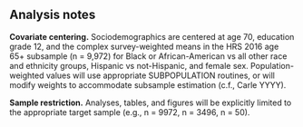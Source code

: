 


## Analysis notes 

**Covariate centering.** Sociodemographics are centered at age 70, education grade 12, and the complex survey-weighted means in the HRS 2016 age 65+ subsample (n = 9,972) for Black or African-American vs all other race and ethnicity groups, Hispanic vs not-Hispanic, and female sex. Population-weighted values will use appropriate SUBPOPULATION routines, or will modify weights to accommodate subsample estimation (c.f., Carle YYYY).

**Sample restriction.** Analyses, tables, and figures will be explicitly limited to the appropriate target sample (e.g., n = 9972, n = 3496, n = 50). 




